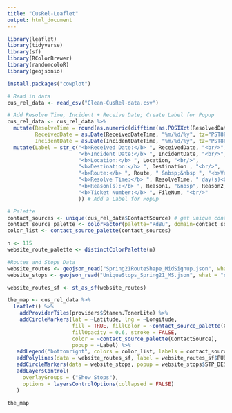 ```yaml
---
title: "CusRel-Leaflet"
output: html_document
---
```


```r
library(leaflet)
library(tidyverse)
library(sf)
library(RColorBrewer)
library(randomcoloR)
library(geojsonio)
```

```r
install.packages("cowplot")
```


```r
# Read in data
cus_rel_data <- read_csv("Clean-CusRel-data.csv")
```

```r
# Add Resolve Time, Incident + Receive Date; Create Label for Popup
cus_rel_data <- cus_rel_data %>% 
  mutate(ResolveTime = round(as.numeric(difftime(as.POSIXct(ResolvedDateTime), as.POSIXct(ReceivedDateTime), units = "days"))), 
         ReceivedDate = as.Date(ReceivedDateTime, "%m/%d/%y", tz="PST8PDT"), 
         IncidentDate = as.Date(IncidentDateTime, "%m/%d/%y", tz="PST8PDT")) %>% 
  mutate(Label = str_c("<b>Received Date:</b> ", ReceivedDate, "<br/>",
                       "<b>Incident Date:</b> ", IncidentDate, "<br/>",
                       "<b>Location:</b> ", Location, "<br/>", 
                       "<b>Destination:</b> ", Destination , "<br/>",
                       "<b>Route:</b> ", Route, " &nbsp;&nbsp ", "<b>Vehicle #:</b> ", VehNo, "<br/>", 
                       "<b>Resolve Time:</b> ", ResolveTime, " day(s)<br/>", 
                       "<b>Reason(s):</b> ", Reason1, "&nbsp", Reason2,
                       "<b>Ticket Number:</b> ", FileNum, "<br/>" 
                       )) # Add a Label for Popup
```

```r
# Palette
contact_sources <- unique(cus_rel_data$ContactSource) # get unique contact sources
contact_source_palette <- colorFactor(palette="RdBu", domain=contact_sources)
color_list <- contact_source_palette(contact_sources)

n <- 115
website_route_palette <- distinctColorPalette(n)
```

```r
#Routes and Stops Data
website_routes <- geojson_read("Spring21RouteShape_MidSignup.json", what = "sp")
website_stops <- geojson_read("UniqueStops_Spring21_MS.json", what = "sp")

website_routes_sf <- st_as_sf(website_routes)
```

```r
the_map <- cus_rel_data %>%
  leaflet() %>%
    addProviderTiles(providers$Stamen.TonerLite) %>%
    addCircleMarkers(lat = ~Latitude, lng = ~Longitude, 
                     fill = TRUE, fillColor = ~contact_source_palette(ContactSource), 
                     fillOpacity = 0.6, stroke = FALSE, 
                     color = ~contact_source_palette(ContactSource), 
                     popup = ~Label) %>%
   addLegend("bottomright", colors = color_list, labels = contact_sources, title = "Contact Source") %>% 
   addPolylines(data = website_routes_sf, label = website_routes_sf$PUB_RTE, group="Show Routes", color=website_route_palette) %>%
   addCircleMarkers(data = website_stops, popup = website_stops$STP_DESCRI, group = "Show Stops", color = "thistle", radius = 0.05) %>%
   addLayersControl(
     overlayGroups = ("Show Stops"),
     options = layersControlOptions(collapsed = FALSE)
   )

the_map
```


